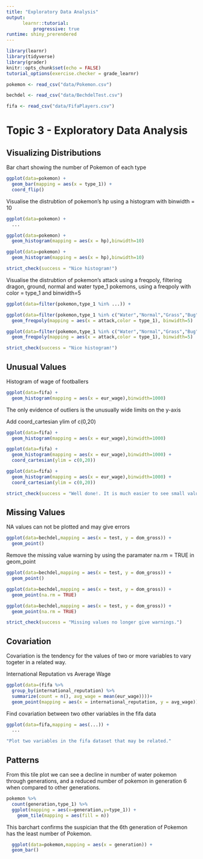```yaml
---
title: "Exploratory Data Analysis"
output: 
      learnr::tutorial:
          progressive: true
runtime: shiny_prerendered
---
```


```r
library(learnr)
library(tidyverse)
library(grader)
knitr::opts_chunk$set(echo = FALSE)
tutorial_options(exercise.checker = grade_learnr)

pokemon <- read_csv("data/Pokemon.csv")

bechdel <- read_csv("data/BechdelTest.csv")

fifa <- read_csv("data/FifaPlayers.csv")
```
# Topic 3 - Exploratory Data Analysis

## Visualizing Distributions
Bar chart showing the number of Pokemon of each type
```r
ggplot(data=pokemon) +
  geom_bar(mapping = aes(x = type_1)) +
  coord_flip()
```

Visualise the distrubtion of pokemon's hp using a histogram with binwidth = 10
```r
ggplot(data=pokemon) +
  ...
```

```r
ggplot(data=pokemon) +
  geom_histogram(mapping = aes(x = hp),binwidth=10)
```

```r
ggplot(data=pokemon) +
  geom_histogram(mapping = aes(x = hp),binwidth=10)
```

```r
strict_check(success = "Nice histogram!")
```

Visualise the distrubtion of pokemon's attack using a freqpoly, filtering dragon, ground, normal and water type_1 pokemons, using a freqpoly with color = type_1 and binwidth=5
```r
ggplot(data=filter(pokemon,type_1 %in% ...)) +
```

```r
ggplot(data=filter(pokemon,type_1 %in% c("Water","Normal","Grass","Bug"))) +
  geom_freqpoly(mapping = aes(x = attack,color = type_1), binwidth=5)
```

```r
ggplot(data=filter(pokemon,type_1 %in% c("Water","Normal","Grass","Bug"))) +
  geom_freqpoly(mapping = aes(x = attack,color = type_1), binwidth=5)
```

```r
strict_check(success = "Nice histogram!")
```

## Unusual Values
Histogram of wage of footballers
```r
ggplot(data=fifa) +
  geom_histogram(mapping = aes(x = eur_wage),binwidth=1000)
```
The only evidence of outliers is the unusually wide limits on the y-axis

Add coord_cartesian ylim of c(0,20)
```r
ggplot(data=fifa) +
  geom_histogram(mapping = aes(x = eur_wage),binwidth=1000)
```

```r
ggplot(data=fifa) +
  geom_histogram(mapping = aes(x = eur_wage),binwidth=1000) +
  coord_cartesian(ylim = c(0,20))
```

```r
ggplot(data=fifa) +
  geom_histogram(mapping = aes(x = eur_wage),binwidth=1000) +
  coord_cartesian(ylim = c(0,20))
```

```r
strict_check(success = "Well done!. It is much easier to see small values now.")
```

## Missing Values
NA values can not be plotted and may give errors
```r
ggplot(data=bechdel,mapping = aes(x = test, y = dom_gross)) +
  geom_point()
```
Remove the missing value warning by using the paramater na.rm = TRUE in geom_point

```r
ggplot(data=bechdel,mapping = aes(x = test, y = dom_gross)) +
  geom_point()
```

```r
ggplot(data=bechdel,mapping = aes(x = test, y = dom_gross)) +
  geom_point(na.rm = TRUE)
```

```r
ggplot(data=bechdel,mapping = aes(x = test, y = dom_gross)) +
  geom_point(na.rm = TRUE)
```

```r
strict_check(success = "Missing values no longer give warnings.")
```

## Covariation
Covariation is the tendency for the values of two or more variables to vary togeter in a related way.

International Reputation vs Average Wage
```r
ggplot(data=(fifa %>% 
  group_by(international_reputation) %>%
  summarize(count = n(), avg_wage = mean(eur_wage))))+
  geom_point(mapping = aes(x = international_reputation, y = avg_wage))
```

Find covariation between two other variables in the fifa data
```r
ggplot(data=fifa,mapping = aes(...)) +
  ...
```

```r
"Plot two variables in the fifa dataset that may be related."
```

## Patterns
From this tile plot we can see a decline in number of water pokemon through generations, and a reduced number of pokemon in generation 6 when compared to other generations.

```r
pokemon %>%
  count(generation,type_1) %>%
  ggplot(mapping = aes(x=generation,y=type_1)) +
    geom_tile(mapping = aes(fill = n))
```

This barchart confirms the suspician that the 6th generation of Pokemon has the least number of Pokemon.
```r
  ggplot(data=pokemon,mapping = aes(x = generation)) +
  geom_bar()
```

